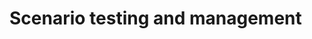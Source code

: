 # Scenario testing and management

<!--

## Overview

## Scenario scope and rationale

## Assessment of nutrient removal options in Coorong

## Assessment of Ruppia community restoration strategy

## Assessment of trajectories of ecologial change in the Coorong and adaptation pathways

## Summary

-->
